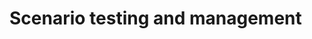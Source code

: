 # Scenario testing and management

<!--

## Overview

## Scenario scope and rationale

## Assessment of nutrient removal options in Coorong

## Assessment of Ruppia community restoration strategy

## Assessment of trajectories of ecologial change in the Coorong and adaptation pathways

## Summary

-->
